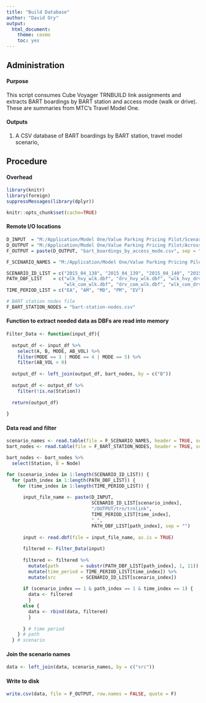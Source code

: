 ```yaml
---
title: "Build Database"
author: "David Ory"
output: 
  html_document:
    theme: cosmo
    toc: yes
---
```



## Administration

#### Purpose
This script consumes Cube Voyager TRNBUILD link assignments and extracts BART boardings by BART station and access mode (walk or drive).  These are summaries from MTC's Travel Model One. 

#### Outputs
1.  A CSV database of BART boardings by BART station, travel model scenario,  

## Procedure

#### Overhead
```r
library(knitr)
library(foreign)
suppressMessages(library(dplyr))
```

```r
knitr::opts_chunk$set(cache=TRUE)
```

#### Remote I/O locations
```r
D_INPUT  = "M:/Application/Model One/Value Parking Pricing Pilot/Scenarios/"
D_OUTPUT = "M:/Application/Model One/Value Parking Pricing Pilot/Across Scenarios/"
F_OUTPUT = paste(D_OUTPUT, "bart_boardings_by_access_mode.csv", sep = "") 

F_SCENARIO_NAMES = "M:/Application/Model One/Value Parking Pricing Pilot/Scenarios/ScenarioKey.csv" 

SCENARIO_ID_LIST = c("2015_04_138", "2015_04_139", "2015_04_140", "2015_04_141", "2015_04_142")
PATH_DBF_LIST    = c("wlk_hvy_wlk.dbf", "drv_hvy_wlk.dbf", "wlk_hvy_drv.dbf",
                     "wlk_com_wlk.dbf", "drv_com_wlk.dbf", "wlk_com_drv.dbf")
TIME_PERIOD_LIST = c("EA", "AM", "MD", "PM", "EV")

# BART station nodes file
F_BART_STATION_NODES = "bart-station-nodes.csv"

```

#### Function to extract needed data as DBFs are read into memory
```r
Filter_Data <- function(input_df){
  
  output_df <- input_df %>%
    select(A, B, MODE, AB_VOL) %>%
    filter(MODE == 3 | MODE == 4 | MODE == 5) %>%
    filter(AB_VOL > 0)
  
  output_df <- left_join(output_df, bart_nodes, by = c("B"))
  
  output_df <- output_df %>%
    filter(!is.na(Station))
  
  return(output_df)
  
}

```

#### Data read and filter
```r
scenario_names <- read.table(file = F_SCENARIO_NAMES, header = TRUE, sep = ",", stringsAsFactors = FALSE)
bart_nodes <- read.table(file = F_BART_STATION_NODES, header = TRUE, sep = ",", stringsAsFactors = FALSE)

bart_nodes <- bart_nodes %>%
  select(Station, B = Node)

for (scenario_index in 1:length(SCENARIO_ID_LIST)) {
  for (path_index in 1:length(PATH_DBF_LIST)) {
    for (time_index in 1:length(TIME_PERIOD_LIST)) {
      
      input_file_name <- paste(D_INPUT, 
                               SCENARIO_ID_LIST[scenario_index], 
                               "/OUTPUT/trn/trnlink",  
                               TIME_PERIOD_LIST[time_index], 
                               "_",
                               PATH_DBF_LIST[path_index], sep = "")
      
      input <- read.dbf(file = input_file_name, as.is = TRUE)
      
      filtered <- Filter_Data(input)
      
      filtered <- filtered %>%
        mutate(path        = substr(PATH_DBF_LIST[path_index], 1, 11)) %>%
        mutate(time_period = TIME_PERIOD_LIST[time_index]) %>%
        mutate(src         = SCENARIO_ID_LIST[scenario_index])
      
      if (scenario_index == 1 & path_index == 1 & time_index == 1) {
        data <- filtered
        }
      else {
        data <- rbind(data, filtered)
        }
      
      } # time period
    } # path
  } # scenario

```

#### Join the scenario names
```r
data <- left_join(data, scenario_names, by = c("src"))
```

#### Write to disk
```r
write.csv(data, file = F_OUTPUT, row.names = FALSE, quote = F)
```


